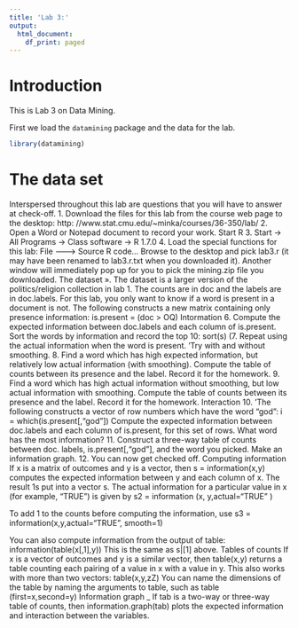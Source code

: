 ```yaml
---
title: 'Lab 3:'
output:
  html_document:
    df_print: paged
---
```


# Introduction

This is Lab 3 on Data Mining.

First we load the `datamining` package and the data for the lab.

```r
library(datamining)
```

# The data set

Interspersed throughout this lab are questions that you will have to answer at check-off.
1. Download the files for this lab from the course web page to the desktop:
http: //www.stat.cmu.edu/~minka/courses/36-350/lab/
2. Open a Word or Notepad document to record your work.
Start R
3. Start -> All Programs -> Class software -> R 1.7.0
4. Load the special functions for this lab:
File -—-> Source R code...
Browse to the desktop and pick lab3.r (it may have been renamed to lab3.r.txt when you
downloaded it). Another window will immediately pop up for you to pick the mining.zip file
you downloaded.
The dataset
». The dataset is a larger version of the politics/religion collection in lab 1. The counts are in doc
and the labels are in doc.labels. For this lab, you only want to know if a word is present in a
document is not. The following constructs a new matrix containing only presence information:
is.present = (doc > OQ)
Intormation
6. Compute the expected information between doc.labels and each column of is.present. Sort
the words by information and record the top 10:
sort(s)
(7. Repeat using the actual information when the word is present. ‘Try with and without smoothing.
8. Find a word which has high expected information, but relatively low actual information (with
smoothing). Compute the table of counts between its presence and the label. Record it for the
homework.
9. Find a word which has high actual information without smoothing, but low actual information
with smoothing. Compute the table of counts between its presence and the label. Record it for
the homework.
Interaction
10. ‘The following constructs a vector of row numbers which have the word “god”:
i = which(is.present[,"god"])
Compute the expected information between doc.labels and each column of is.present, for
this set of rows. What word has the most information?
11. Construct a three-way table of counts between doc. labels, is.present[,"god"], and the word
you picked. Make an information graph.
12. You can now get checked off.
Computing information If x is a matrix of outcomes and y is a vector, then
s = information(x,y)
computes the expected information between y and each column of x. The result 1s put into a vector
s. The actual information for a particular value in x (for example, “TRUE”) is given by
s2 = information (x, y,actual="TRUE" )

To add 1 to the counts before computing the information, use
s3 = information(x,y,actual="TRUE", smooth=1)

You can also compute information from the output of table:
information(table(x[,1],y))
This is the same as s|[1] above.
Tables of counts If x is a vector of outcomes and y is a similar vector, then
table(x,y)
returns a table counting each pairing of a value in x with a value in y. This also works with more
than two vectors:
table(x,y,zZ)
You can name the dimensions of the table by naming the arguments to table, such as
table (first=x,second=y)
Information graph _ If tab is a two-way or three-way table of counts, then
information.graph(tab)
plots the expected information and interaction between the variables.

